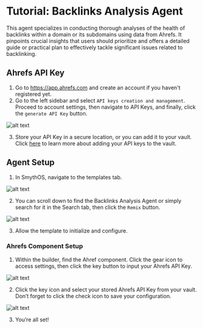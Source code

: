 # Tutorial: Backlinks Analysis Agent

This agent specializes in conducting thorough analyses of the health of backlinks within a domain or its subdomains using data from Ahrefs. It pinpoints crucial insights that users should prioritize and offers a detailed guide or practical plan to effectively tackle significant issues related to backlinking.
  
<Youtube videoId="kIGjHSSUgjg" title="SmythOS -  Backlinks Analysis Agent" />

## Ahrefs API Key

1. Go to https://app.ahrefs.com and create an account if you haven't registered yet.
2. Go to the left sidebar and select `API keys creation and management`. Proceed to account settings, then navigate to API Keys, and finally, click the `generate API Key` button.

<Image src="/docs/img/backlinks_analysis_agent/1.png" alt="alt text" />

3. Store your API Key in a secure location, or you can add it to your vault. Click [here](/docs/agent-studio/key-concepts/vault?id=keys) to learn more about adding your API keys to the vault.

## Agent Setup

1. In SmythOS, navigate to the templates tab.

<Image src="/docs/img/backlinks_analysis_agent/2.png" alt="alt text" />

2. You can scroll down to find the Backlinks Analysis Agent or simply search for it in the Search tab, then click the `Remix` button.

<Image src="/docs/img/backlinks_analysis_agent/3.png" alt="alt text" />

3. Allow the template to initialize and configure.

### Ahrefs Component Setup

1. Within the builder, find the Ahref component. Click the gear icon to access settings, then click the key button to input your Ahrefs API Key.

<Image src="/docs/img/backlinks_analysis_agent/4.png" alt="alt text" />

2. Click the key icon and select your stored Ahrefs API Key from your vault. Don’t forget to click the check icon to save your configuration.

<Image src="/docs/img/backlinks_analysis_agent/5.png" alt="alt text" />

3. You’re all set!

